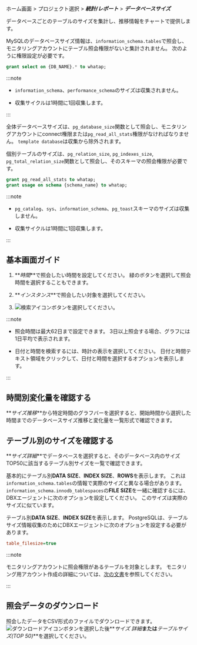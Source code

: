 ホーム画面 > プロジェクト選択 > **_統計/レポート_** > **_データベースサイズ_**

データベースごとのテーブルのサイズを集計し、推移情報をチャートで提供します。 

<InDoc product='mysql'>

MySQLのデータベースサイズ情報は、`information_schema.tables`で照会し、モニタリングアカウントにテーブル照会権限がないと集計されません。 次のように権限設定が必要です。

```sql
grant select on {DB_NAME}.* to whatap;
```

:::note

-   `information_schema`、`performance_schema`のサイズは収集されません。 

-   収集サイクルは1時間に1回収集します。

:::

</InDoc>

<InDoc product='postgresql'>

全体データベースサイズは、`pg_database_size`関数として照会し、モニタリングアカウントにconnect権限または`pg_read_all_stats`権限がなければなりません。 `template database`は収集から除外されます。

個別テーブルのサイズは、`pg_relation_size`, `pg_indexes_size`, `pg_total_relation_size`関数として照会し、そのスキーマの照会権限が必要です。

```sql
grant pg_read_all_stats to whatap;
grant usage on schema {schema_name} to whatap;
```

:::note

-   `pg_catalog`、`sys`、`information_schema`、`pg_toast`スキーマのサイズは収集しません。

-   収集サイクルは1時間に1回収集します。

:::

</InDoc>

## 基本画面ガイド

<ProdImg img='db-database-size.png' desc='데이터베이스 사이즈'/>

1.  **_時間_**で照会したい時間を設定してください。 緑のボタンを選択して照会時間を選択することもできます。

2.  **_インスタンス_**で照会したい対象を選択してください。

3.  ![検索アイコン](/img/ico-btn-search.png)ボタンを選択してください。

:::note

-   照会時間は最大62日まで設定できます。 3日以上照会する場合、グラフには1日平均で表示されます。

-   日付と時間を検索するには、時計の表示を選択してください。 日付と時間テキスト領域をクリックして、日付と時間を選択するオプションを表示します。

:::

## 時間別変化量を確認する

**_サイズ推移_**から特定時間のグラフバーを選択すると、開始時間から選択した時間までのデータベースサイズ推移と変化量を一覧形式で確認できます。

<ProdImg img='db-database-size-select-db.png' desc='데이터베이스 사이즈'/>

## テーブル別のサイズを確認する

**_サイズ詳細_**でデータベースを選択すると、そのデータベース内のサイズTOP50に該当するテーブル別サイズを一覧で確認できます。

<ProdImg img='db-database-size-top50.png' desc='데이터베이스 사이즈'/>

<InDoc product='mysql'>

基本的にテーブル別**DATA SIZE**、**INDEX SIZE**、**ROWS**を表示します。 これは`information_schema.tables`の情報で実際のサイズと異なる場合があります。 `information_schema.innodb_tablespaces`の**FILE SIZE**を一緒に確認するには、DBXエージェントに次のオプションを設定してください。 このサイズは実際のサイズに似ています。

</InDoc>

<InDoc product='postgresql'>

テーブル別**DATA SIZE**、**INDEX SIZE**を表示します。 PostgreSQLは、テーブルサイズ情報収集のためにDBXエージェントに次のオプションを設定する必要があります。

</InDoc>

```ini title='whatap.conf'
table_filesize=true
```

:::note

モニタリングアカウントに照会権限があるテーブルを対象とします。 モニタリング用アカウント作成の詳細については、[次の文書](install-agent#uid)を参照してください。

:::

## 照会データのダウンロード

照会したデータをCSV形式のファイルでダウンロードできます。 ![ダウンロードアイコン](/img/ic-csv-download-ms.svg)ボタンを選択した後**_サイズ 詳細_**または**_テーブルサイズ(TOP 50)_**を選択してください。

